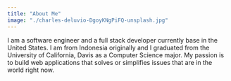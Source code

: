 ```yaml
---
title: "About Me"
image: "./charles-deluvio-DgoyKNgPiFQ-unsplash.jpg"
---
```


I am a software engineer and a full stack developer currently base in the United States. I am from Indonesia originally and I graduated from the University of California, Davis as a Computer Science major. My passion is to build web applications that solves or simplifies issues that are in the world right now.
